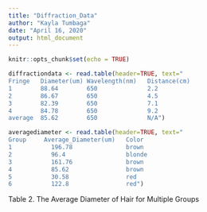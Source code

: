 ```yaml
---
title: "Diffraction_Data"
author: "Kayla Tumbaga"
date: "April 16, 2020"
output: html_document
---
```


```r
knitr::opts_chunk$set(echo = TRUE)
```

```r
diffractiondata <- read.table(header=TRUE, text="
Fringe   Diameter(um) Wavelength(nm)   Distance(cm)   
1        88.64        650              2.2
2        86.67        650              4.5
3        82.39        650              7.1
4        84.78        650              9.2
average  85.62        650              N/A")    
```

```r
averagediameter <- read.table(header=TRUE, text="
Group     Average_Diameter(um)   Color
1           196.78               brown
2           96.4                 blonde
3           161.76               brown
4           85.62                brown
5           30.58                red
6           122.8                red")
```
Table 2. The Average Diameter of Hair for Multiple Groups